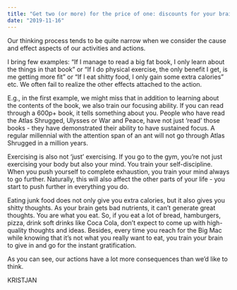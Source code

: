 ```yaml
---
title: "Get two (or more) for the price of one: discounts for your brain"
date: "2019-11-16"
---
```


Our thinking process tends to be quite narrow when we consider the cause and effect aspects of our activities and actions.

I bring few examples: “If I manage to read a big fat book, I only learn about the things in that book” or “If I do physical exercise, the only benefit I get, is me getting more fit” or “If I eat shitty food, I only gain some extra calories” etc. We often fail to realize the other effects attached to the action.

E.g., in the first example, we might miss that in addition to learning about the contents of the book, we also train our focusing ability. If you can read through a 600p+ book, it tells something about you. People who have read the Atlas Shrugged, Ulysses or War and Peace, have not just ‘read’ those books - they have demonstrated their ability to have sustained focus. A regular millennial with the attention span of an ant will not go through Atlas Shrugged in a million years.

Exercising is also not ‘just’ exercising. If you go to the gym, you’re not just exercising your body but also your mind. You train your self-discipline. When you push yourself to complete exhaustion, you train your mind always to go further. Naturally, this will also affect the other parts of your life - you start to push further in everything you do.

Eating junk food does not only give you extra calories, but it also gives you shitty thoughts. As your brain gets bad nutrients, it can’t generate great thoughts. You are what you eat. So, if you eat a lot of bread, hamburgers, pizza, drink soft drinks like Coca Cola, don’t expect to come up with high-quality thoughts and ideas. Besides, every time you reach for the Big Mac while knowing that it’s not what you really want to eat, you train your brain to give in and go for the instant gratification.

As you can see, our actions have a lot more consequences than we’d like to think.

KRISTJAN
